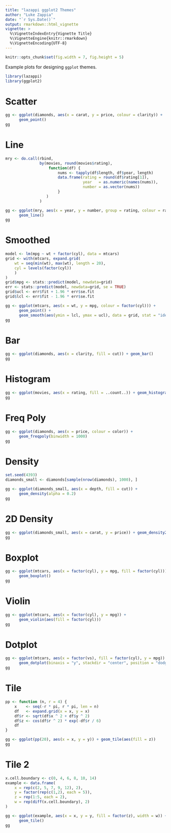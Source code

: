 ```yaml
---
title: "lazappi ggplot2 Themes"
author: "Luke Zappia"
date: "`r Sys.Date()`"
output: rmarkdown::html_vignette
vignette: >
  %\VignetteIndexEntry{Vignette Title}
  %\VignetteEngine{knitr::rmarkdown}
  %\VignetteEncoding{UTF-8}
---
```


```r
knitr::opts_chunk$set(fig.width = 7, fig.height = 5)
```


Example plots for designing `ggplot` themes.

```r
library(lazappi)
library(ggplot2)
```

Scatter
=======

```r
gg <- ggplot(diamonds, aes(x = carat, y = price, colour = clarity)) +
      geom_point()
gg
```

Line
====

```r
mry <- do.call(rbind,
               by(movies, round(movies$rating),
                   function(df) {
                       nums <- tapply(df$length, df$year, length)
                       data.frame(rating = round(df$rating[1]),
                                  year   = as.numeric(names(nums)), 
                                  number = as.vector(nums))
                       }
                  )
               )

gg <- ggplot(mry, aes(x = year, y = number, group = rating, colour = rating)) +
      geom_line()
gg
```

Smoothed
========

```r
model <- lm(mpg ~ wt + factor(cyl), data = mtcars)
grid <- with(mtcars, expand.grid(
    wt = seq(min(wt), max(wt), length = 20),
    cyl = levels(factor(cyl))
    )
)
grid$mpg <- stats::predict(model, newdata=grid)
err <- stats::predict(model, newdata=grid, se = TRUE)
grid$ucl <- err$fit + 1.96 * err$se.fit
grid$lcl <- err$fit - 1.96 * err$se.fit

gg <- ggplot(mtcars, aes(x = wt, y = mpg, colour = factor(cyl))) +
      geom_point() +
      geom_smooth(aes(ymin = lcl, ymax = ucl), data = grid, stat = "identity")
gg
```

Bar
===

```r
gg <- ggplot(diamonds, aes(x = clarity, fill = cut)) + geom_bar()
gg
```

Histogram
=========

```r
gg <- ggplot(movies, aes(x = rating, fill = ..count..)) + geom_histogram()
gg
```

Freq Poly
=========

```r
gg <- ggplot(diamonds, aes(x = price, colour = color)) +
      geom_freqpoly(binwidth = 1000)
gg
```

Density
=======

```r
set.seed(4393)
diamonds_small <- diamonds[sample(nrow(diamonds), 1000), ]

gg <- ggplot(diamonds_small, aes(x = depth, fill = cut)) +
      geom_density(alpha = 0.2)
gg
```

2D Density
==========

```r
gg <- ggplot(diamonds_small, aes(x = carat, y = price)) + geom_density2d()
gg
```

Boxplot
=======

```r
gg <- ggplot(mtcars, aes(x = factor(cyl), y = mpg, fill = factor(cyl))) +
      geom_boxplot()
gg
```

Violin
======

```r
gg <- ggplot(mtcars, aes(x = factor(cyl), y = mpg)) +
      geom_violin(aes(fill = factor(cyl)))
gg
```

Dotplot
=======

```r
gg <- ggplot(mtcars, aes(x = factor(vs), fill = factor(cyl), y = mpg)) +
      geom_dotplot(binaxis = "y", stackdir = "center", position = "dodge")
gg
```

Tile
====

```r
pp <- function (n, r = 4) {
    x    <- seq(-r * pi, r * pi, len = n)
    df   <- expand.grid(x = x, y = x)
    df$r <- sqrt(df$x ^ 2 + df$y ^ 2)
    df$z <- cos(df$r ^ 2) * exp(-df$r / 6)
    df
}

gg <- ggplot(pp(20), aes(x = x, y = y)) + geom_tile(aes(fill = z))
gg
```

Tile 2
======

```r
x.cell.boundary <- c(0, 4, 6, 8, 10, 14)
example <- data.frame(
    x = rep(c(2, 5, 7, 9, 12), 2),
    y = factor(rep(c(1,2), each = 5)),
    z = rep(1:5, each = 2),
    w = rep(diff(x.cell.boundary), 2)
)

gg <- ggplot(example, aes(x = x, y = y, fill = factor(z), width = w)) +
      geom_tile()
gg
```

